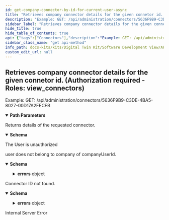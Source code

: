 ```yaml
---
id: get-company-connector-by-id-for-current-user-async
title: "Retrieves company connector details for the given connetor id. (Authorization required - Roles: view_connectors)"
description: "Example: GET: /api/administration/connectors/5636F9B9-C3DE-4BA5-8027-00D17A2FECFB"
sidebar_label: "Retrieves company connector details for the given connetor id. (Authorization required - Roles: view_connectors)"
hide_title: true
hide_table_of_contents: true
api: {"tags":["Connectors"],"description":"Example: GET: /api/administration/connectors/5636F9B9-C3DE-4BA5-8027-00D17A2FECFB","operationId":"GetCompanyConnectorByIdForCurrentUserAsync","parameters":[{"name":"connectorId","in":"path","description":"ID of the connector for which the details are to be displayed.","required":true,"schema":{"type":"string","format":"uuid"},"example":"5636F9B9-C3DE-4BA5-8027-00D17A2FECFB"}],"responses":{"200":{"description":"Returns details of the requested connector.","content":{"application/json":{"schema":{"type":"object","properties":{"name":{"type":"string","nullable":true},"location":{"type":"string","nullable":true},"id":{"type":"string","format":"uuid"},"type":{"enum":["COMPANY_CONNECTOR","CONNECTOR_AS_A_SERVICE"],"type":"string"},"status":{"enum":["PENDING","ACTIVE","INACTIVE"],"type":"string"},"hostId":{"type":"string","format":"uuid","nullable":true},"hostCompanyName":{"type":"string","nullable":true},"selfDescriptionDocumentId":{"type":"string","format":"uuid","nullable":true},"documentName":{"type":"string","nullable":true}},"additionalProperties":false}}}},"401":{"description":"The User is unauthorized"},"403":{"description":"user does not belong to company of companyUserId.","content":{"application/json":{"schema":{"type":"object","properties":{"type":{"type":"string","nullable":true},"title":{"type":"string","nullable":true},"status":{"type":"integer","format":"int32"},"errors":{"type":"object","additionalProperties":{"type":"array","items":{"type":"string"}},"nullable":true},"errorId":{"type":"string","nullable":true}},"additionalProperties":false}}}},"404":{"description":"Connector ID not found.","content":{"application/json":{"schema":{"type":"object","properties":{"type":{"type":"string","nullable":true},"title":{"type":"string","nullable":true},"status":{"type":"integer","format":"int32"},"errors":{"type":"object","additionalProperties":{"type":"array","items":{"type":"string"}},"nullable":true},"errorId":{"type":"string","nullable":true}},"additionalProperties":false}}}},"500":{"description":"Internal Server Error"}},"method":"get","path":"/api/administration/Connectors/{connectorId}","security":[{"Bearer":[]}],"securitySchemes":{"Bearer":{"type":"apiKey","description":"JWT Authorization header using the Bearer scheme. \r\n\r\n Enter 'Bearer' [space] and then your token in the text input below.\r\n\r\nExample: \"Bearer 12345abcdef\"","name":"Authorization","in":"header"}},"info":{"title":"Org.Eclipse.TractusX.Portal.Backend.Administration.Service","version":"v2"},"postman":{"name":"Retrieves company connector details for the given connetor id. (Authorization required - Roles: view_connectors)","description":{"content":"Example: GET: /api/administration/connectors/5636F9B9-C3DE-4BA5-8027-00D17A2FECFB","type":"text/plain"},"url":{"path":["api","administration","Connectors",":connectorId"],"host":["{{baseUrl}}"],"query":[],"variable":[{"disabled":false,"description":{"content":"(Required) ID of the connector for which the details are to be displayed.","type":"text/plain"},"type":"any","value":"","key":"connectorId"}]},"header":[{"key":"Accept","value":"application/json"}],"method":"GET"}}
sidebar_class_name: "get api-method"
info_path: docs-kits/kits/Digital Twin Kit/Software Development View/API EDC Discovery//org-eclipse-tractusx-portal-backend-administration-service
custom_edit_url: null
---
```



## Retrieves company connector details for the given connetor id. (Authorization required - Roles: view_connectors)



Example: GET: /api/administration/connectors/5636F9B9-C3DE-4BA5-8027-00D17A2FECFB

<details style={{"marginBottom":"1rem"}} data-collapsed={false} open={true}><summary style={{}}><strong>Path Parameters</strong></summary><div><ul><ParamsItem className={"paramsItem"} param={{"name":"connectorId","in":"path","description":"ID of the connector for which the details are to be displayed.","required":true,"schema":{"type":"string","format":"uuid"},"example":"5636F9B9-C3DE-4BA5-8027-00D17A2FECFB"}}></ParamsItem></ul></div></details><div><ApiTabs><TabItem label={"200"} value={"200"}><div>

Returns details of the requested connector.

</div><div><MimeTabs schemaType={"response"}><TabItem label={"application/json"} value={"application/json"}><SchemaTabs><TabItem label={"Schema"} value={"Schema"}><details style={{}} data-collapsed={false} open={true}><summary style={{"textAlign":"left"}}><strong>Schema</strong></summary><div style={{"textAlign":"left","marginLeft":"1rem"}}></div><ul style={{"marginLeft":"1rem"}}><SchemaItem collapsible={false} name={"name"} required={false} deprecated={undefined} schemaDescription={undefined} schemaName={"string"} qualifierMessage={undefined} defaultValue={undefined}></SchemaItem><SchemaItem collapsible={false} name={"location"} required={false} deprecated={undefined} schemaDescription={undefined} schemaName={"string"} qualifierMessage={undefined} defaultValue={undefined}></SchemaItem><SchemaItem collapsible={false} name={"id"} required={false} deprecated={undefined} schemaDescription={undefined} schemaName={"uuid"} qualifierMessage={undefined} defaultValue={undefined}></SchemaItem><SchemaItem collapsible={false} name={"type"} required={false} deprecated={undefined} schemaDescription={undefined} schemaName={"string"} qualifierMessage={"**Possible values:** [`COMPANY_CONNECTOR`, `CONNECTOR_AS_A_SERVICE`]"} defaultValue={undefined}></SchemaItem><SchemaItem collapsible={false} name={"status"} required={false} deprecated={undefined} schemaDescription={undefined} schemaName={"string"} qualifierMessage={"**Possible values:** [`PENDING`, `ACTIVE`, `INACTIVE`]"} defaultValue={undefined}></SchemaItem><SchemaItem collapsible={false} name={"hostId"} required={false} deprecated={undefined} schemaDescription={undefined} schemaName={"uuid"} qualifierMessage={undefined} defaultValue={undefined}></SchemaItem><SchemaItem collapsible={false} name={"hostCompanyName"} required={false} deprecated={undefined} schemaDescription={undefined} schemaName={"string"} qualifierMessage={undefined} defaultValue={undefined}></SchemaItem><SchemaItem collapsible={false} name={"selfDescriptionDocumentId"} required={false} deprecated={undefined} schemaDescription={undefined} schemaName={"uuid"} qualifierMessage={undefined} defaultValue={undefined}></SchemaItem><SchemaItem collapsible={false} name={"documentName"} required={false} deprecated={undefined} schemaDescription={undefined} schemaName={"string"} qualifierMessage={undefined} defaultValue={undefined}></SchemaItem></ul></details></TabItem><TabItem label={"Example (from schema)"} value={"Example (from schema)"}><ResponseSamples responseExample={"{\n  \"name\": \"string\",\n  \"location\": \"string\",\n  \"id\": \"3fa85f64-5717-4562-b3fc-2c963f66afa6\",\n  \"type\": \"COMPANY_CONNECTOR\",\n  \"status\": \"PENDING\",\n  \"hostId\": \"3fa85f64-5717-4562-b3fc-2c963f66afa6\",\n  \"hostCompanyName\": \"string\",\n  \"selfDescriptionDocumentId\": \"3fa85f64-5717-4562-b3fc-2c963f66afa6\",\n  \"documentName\": \"string\"\n}"} language={"json"}></ResponseSamples></TabItem></SchemaTabs></TabItem></MimeTabs></div></TabItem><TabItem label={"401"} value={"401"}><div>

The User is unauthorized

</div><div></div></TabItem><TabItem label={"403"} value={"403"}><div>

user does not belong to company of companyUserId.

</div><div><MimeTabs schemaType={"response"}><TabItem label={"application/json"} value={"application/json"}><SchemaTabs><TabItem label={"Schema"} value={"Schema"}><details style={{}} data-collapsed={false} open={true}><summary style={{"textAlign":"left"}}><strong>Schema</strong></summary><div style={{"textAlign":"left","marginLeft":"1rem"}}></div><ul style={{"marginLeft":"1rem"}}><SchemaItem collapsible={false} name={"type"} required={false} deprecated={undefined} schemaDescription={undefined} schemaName={"string"} qualifierMessage={undefined} defaultValue={undefined}></SchemaItem><SchemaItem collapsible={false} name={"title"} required={false} deprecated={undefined} schemaDescription={undefined} schemaName={"string"} qualifierMessage={undefined} defaultValue={undefined}></SchemaItem><SchemaItem collapsible={false} name={"status"} required={false} deprecated={undefined} schemaDescription={undefined} schemaName={"int32"} qualifierMessage={undefined} defaultValue={undefined}></SchemaItem><SchemaItem collapsible={true} className={"schemaItem"}><details style={{}}><summary style={{}}><strong>errors</strong><span style={{"opacity":"0.6"}}> object</span></summary><div style={{"marginLeft":"1rem"}}><SchemaItem collapsible={false} name={"type"} required={false} deprecated={undefined} schemaDescription={undefined} schemaName={""} qualifierMessage={undefined} defaultValue={undefined}></SchemaItem><SchemaItem collapsible={false} name={"items"} required={false} deprecated={undefined} schemaDescription={undefined} schemaName={"string"} qualifierMessage={undefined} defaultValue={undefined}></SchemaItem></div></details></SchemaItem><SchemaItem collapsible={false} name={"errorId"} required={false} deprecated={undefined} schemaDescription={undefined} schemaName={"string"} qualifierMessage={undefined} defaultValue={undefined}></SchemaItem></ul></details></TabItem><TabItem label={"Example (from schema)"} value={"Example (from schema)"}><ResponseSamples responseExample={"{\n  \"type\": \"string\",\n  \"title\": \"string\",\n  \"status\": 0,\n  \"errors\": {},\n  \"errorId\": \"string\"\n}"} language={"json"}></ResponseSamples></TabItem></SchemaTabs></TabItem></MimeTabs></div></TabItem><TabItem label={"404"} value={"404"}><div>

Connector ID not found.

</div><div><MimeTabs schemaType={"response"}><TabItem label={"application/json"} value={"application/json"}><SchemaTabs><TabItem label={"Schema"} value={"Schema"}><details style={{}} data-collapsed={false} open={true}><summary style={{"textAlign":"left"}}><strong>Schema</strong></summary><div style={{"textAlign":"left","marginLeft":"1rem"}}></div><ul style={{"marginLeft":"1rem"}}><SchemaItem collapsible={false} name={"type"} required={false} deprecated={undefined} schemaDescription={undefined} schemaName={"string"} qualifierMessage={undefined} defaultValue={undefined}></SchemaItem><SchemaItem collapsible={false} name={"title"} required={false} deprecated={undefined} schemaDescription={undefined} schemaName={"string"} qualifierMessage={undefined} defaultValue={undefined}></SchemaItem><SchemaItem collapsible={false} name={"status"} required={false} deprecated={undefined} schemaDescription={undefined} schemaName={"int32"} qualifierMessage={undefined} defaultValue={undefined}></SchemaItem><SchemaItem collapsible={true} className={"schemaItem"}><details style={{}}><summary style={{}}><strong>errors</strong><span style={{"opacity":"0.6"}}> object</span></summary><div style={{"marginLeft":"1rem"}}><SchemaItem collapsible={false} name={"type"} required={false} deprecated={undefined} schemaDescription={undefined} schemaName={""} qualifierMessage={undefined} defaultValue={undefined}></SchemaItem><SchemaItem collapsible={false} name={"items"} required={false} deprecated={undefined} schemaDescription={undefined} schemaName={"string"} qualifierMessage={undefined} defaultValue={undefined}></SchemaItem></div></details></SchemaItem><SchemaItem collapsible={false} name={"errorId"} required={false} deprecated={undefined} schemaDescription={undefined} schemaName={"string"} qualifierMessage={undefined} defaultValue={undefined}></SchemaItem></ul></details></TabItem><TabItem label={"Example (from schema)"} value={"Example (from schema)"}><ResponseSamples responseExample={"{\n  \"type\": \"string\",\n  \"title\": \"string\",\n  \"status\": 0,\n  \"errors\": {},\n  \"errorId\": \"string\"\n}"} language={"json"}></ResponseSamples></TabItem></SchemaTabs></TabItem></MimeTabs></div></TabItem><TabItem label={"500"} value={"500"}><div>

Internal Server Error

</div><div></div></TabItem></ApiTabs></div>
      